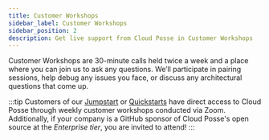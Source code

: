 ```yaml
---
title: Customer Workshops
sidebar_label: Customer Workshops
sidebar_position: 2
description: Get live support from Cloud Posse in Customer Workshops
---
```


<Intro>
Customer Workshops are 30-minute calls held twice a week and a place where you can join us to ask any questions. We’ll participate in pairing sessions, help debug any issues you face, or discuss any architectural questions that come up.
</Intro>

:::tip
Customers of our [Jumpstart](/jumpstart) or [Quickstarts](/quickstarts) have direct access to Cloud Posse through weekly customer workshops conducted via Zoom. Additionally, if your company is a GitHub sponsor of Cloud Posse's open source at the _Enterprise tier_, you are invited to attend!
:::
